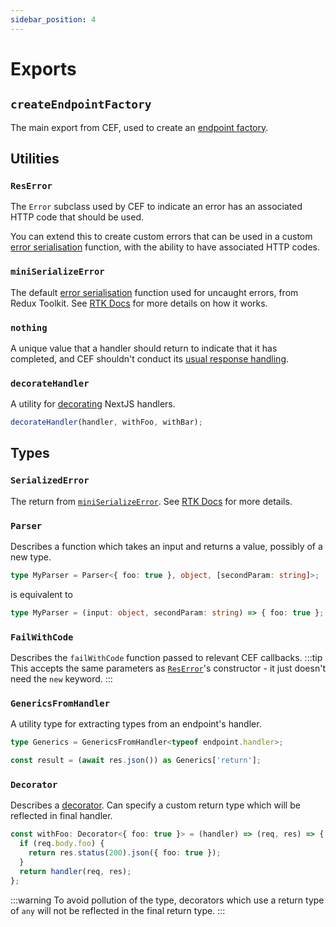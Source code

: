 ```yaml
---
sidebar_position: 4
---
```


# Exports

## `createEndpointFactory`

The main export from CEF, used to create an [endpoint factory](/concepts/factory).

## Utilities

### `ResError`

The `Error` subclass used by CEF to indicate an error has an associated HTTP code that should be used.

You can extend this to create custom errors that can be used in a custom [error serialisation](/concepts/factory#errors-with-http-codes) function, with the ability to have associated HTTP codes.

### `miniSerializeError`

The default [error serialisation](/concepts/factory#error-serialisation) function used for uncaught errors, from Redux Toolkit. See [RTK Docs](https://redux-toolkit.js.org/api/other-exports#miniserializeerror) for more details on how it works.

### `nothing`

A unique value that a handler should return to indicate that it has completed, and CEF shouldn't conduct its [usual response handling](/concepts/method#disabling-default-response-handling).

### `decorateHandler`

A utility for [decorating](/concepts/endpoint#handler-decoration) NextJS handlers.

```ts no-transpile
decorateHandler(handler, withFoo, withBar);
```

## Types

### `SerializedError`

The return from [`miniSerializeError`](#miniserializeerror). See [RTK Docs](https://redux-toolkit.js.org/api/other-exports#miniserializeerror) for more details.

### `Parser`

Describes a function which takes an input and returns a value, possibly of a new type.

```ts no-transpile
type MyParser = Parser<{ foo: true }, object, [secondParam: string]>;
```

is equivalent to

```ts no-transpile
type MyParser = (input: object, secondParam: string) => { foo: true };
```

### `FailWithCode`

Describes the `failWithCode` function passed to relevant CEF callbacks.
:::tip
This accepts the same parameters as [`ResError`](#reserror)'s constructor - it just doesn't need the `new` keyword.
:::

### `GenericsFromHandler`

A utility type for extracting types from an endpoint's handler.

```ts no-transpile
type Generics = GenericsFromHandler<typeof endpoint.handler>;

const result = (await res.json()) as Generics['return'];
```

### `Decorator`

Describes a [decorator](/concepts/endpoint#handler-decoration). Can specify a custom return type which will be reflected in final handler.

```ts no-transpile
const withFoo: Decorator<{ foo: true }> = (handler) => (req, res) => {
  if (req.body.foo) {
    return res.status(200).json({ foo: true });
  }
  return handler(req, res);
};
```

:::warning
To avoid pollution of the type, decorators which use a return type of `any` will not be reflected in the final return type.
:::
